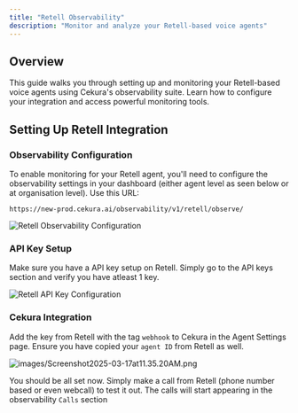 ```yaml
---
title: "Retell Observability"
description: "Monitor and analyze your Retell-based voice agents"
---
```


## Overview

This guide walks you through setting up and monitoring your Retell-based voice agents using Cekura's observability suite. Learn how to configure your integration and access powerful monitoring tools.

## Setting Up Retell Integration

### Observability Configuration

To enable monitoring for your Retell agent, you'll need to configure the observability settings in your dashboard (either agent level as seen below or at organisation level). Use this URL:

```
https://new-prod.cekura.ai/observability/v1/retell/observe/
```

![Retell Observability Configuration](/images/retell-observe.png)

### API Key Setup

Make sure you have a API key setup on Retell. Simply go to the API keys section and verify you have atleast 1 key. 

![Retell API Key Configuration](/images/retellapikey.png)

### Cekura Integration

Add the key from Retell with the tag `webhook` to Cekura in the Agent Settings page. Ensure you have copied your `agent ID` from Retell as well. 

![images/Screenshot2025-03-17at11.35.20AM.png](/images/Screenshot2025-03-17at11.35.20AM.png)

You should be all set now. Simply make a call from Retell (phone number based or even webcall) to test it out. The calls will start appearing in the observability `Calls` section
